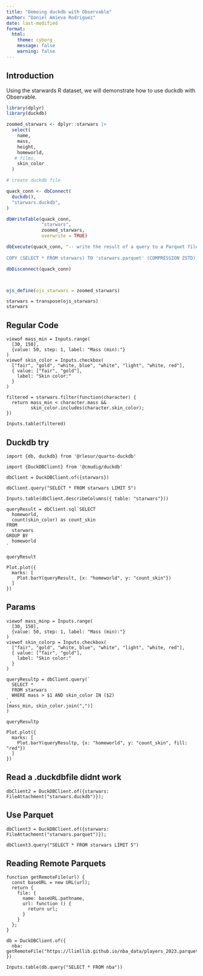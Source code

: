 ```yaml
---
title: "Demoing duckdb with Observable"
author: "Daniel Amieva Rodriguez"
date: last-modified
format:
  html:
    theme: cyborg
    message: false
    warning: false
---
```


## Introduction

Using the starwards R dataset, we will demonstrate how to use duckdb with Observable.

```r
library(dplyr)
library(duckdb)

zoomed_starwars <- dplyr::starwars |> 
  select(
    name,
    mass,
    height,
    homeworld,
   # films,
    skin_color
  )

# create duckdb file

quack_conn <- dbConnect(
  duckdb(),
  "starwars.duckdb",
)

dbWriteTable(quack_conn,
             "starwars",
             zoomed_starwars,
             overwrite = TRUE)

dbExecute(quack_conn, "-- write the result of a query to a Parquet file
          
COPY (SELECT * FROM starwars) TO 'starwars.parquet' (COMPRESSION ZSTD);")

dbDisconnect(quack_conn)



ojs_define(ojs_starwars = zoomed_starwars)

```

```ojs
starwars = transpose(ojs_starwars)
starwars
```

## Regular Code

```ojs
viewof mass_min = Inputs.range(
  [30, 150], 
  {value: 50, step: 1, label: "Mass (min):"}
)
viewof skin_color = Inputs.checkbox(
  ["fair", "gold", "white, blue", "white", "light", "white, red"], 
  { value: ["fair", "gold"], 
    label: "Skin color:"
  }
)
```


```ojs
filtered = starwars.filter(function(character) {
  return mass_min < character.mass &&
         skin_color.includes(character.skin_color);
})
```

```ojs
Inputs.table(filtered)
```

## Duckdb try

```ojs
import {db, duckdb} from '@rlesur/quarto-duckdb'

import {DuckDBClient} from '@cmudig/duckdb'
```


```ojs
dbClient = DuckDBClient.of({starwars})
```

```ojs
dbClient.query("SELECT * FROM starwars LIMIT 5")
```

```ojs
Inputs.table(dbClient.describeColumns({ table: "starwars"}))
```

```ojs
queryResult = dbClient.sql`SELECT
  homeworld,
  count(skin_color) as count_skin
FROM
  starwars
GROUP BY
  homeworld
`

queryResult

```

```ojs
Plot.plot({
  marks: [
    Plot.barY(queryResult, {x: "homeworld", y: "count_skin"})
  ]
})
``` 


## Params

```ojs
viewof mass_minp = Inputs.range(
  [30, 150], 
  {value: 50, step: 1, label: "Mass (min):"}
)
viewof skin_colorp = Inputs.checkbox(
  ["fair", "gold", "white, blue", "white", "light", "white, red"], 
  { value: ["fair", "gold"], 
    label: "Skin color:"
  }
)
```

```ojs
queryResultp = dbClient.query(`
  SELECT *
  FROM starwars
  WHERE mass > $1 AND skin_color IN ($2)
`,
[mass_min, skin_color.join(",")]
)

queryResultp
```

```ojs
Plot.plot({
  marks: [
    Plot.barY(queryResultp, {x: "homeworld", y: "count_skin", fill: "red"})
  ]
})
```

## Read a .duckdbfile didnt work

```ojs

dbClient2 = DuckDBClient.of({starwars: FileAttachment("starwars.duckdb")});
```

## Use Parquet

```ojs
dbClient3 = DuckDBClient.of({starwars: FileAttachment("starwars.parquet")});
```

```ojs
dbClient3.query("SELECT * FROM starwars LIMIT 5")
```

## Reading Remote Parquets

```ojs
function getRemoteFile(url) {
  const baseURL = new URL(url);
  return {
    file: {
      name: baseURL.pathname,
      url: function () {
        return url;
      }
    }
  };
}
```

```ojs
db = DuckDBClient.of({
  nba: getRemoteFile("https://llimllib.github.io/nba_data/players_2023.parquet")
})
```

```ojs
Inputs.table(db.query("SELECT * FROM nba"))
```
